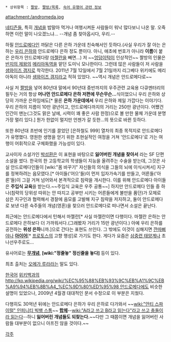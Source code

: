  * 상위항목 : [[짤방]], [[짤방/목록]], [[속어 유행어 관련 정보]]

attachment:/andromeda.jpg

[[네티즌]]들, 특히 [[개념]]을 밥말아 먹거나 여행시켜둔 사람들이 워낙 많다보니 나온 말. 오죽하면 이런 말이 나오겠느냐... --개념 좀 찾아옵시다, 우리.--

하필 [[안드로메다]]인 까닭은 다른 은하 가운데 친숙해서인 듯하다.(사실 우리가 잘 아는 은하는 [[우리 은하]]와 안드로메다 은하 정도 뿐이다. 아니, 애초에 번호가 아니라 '''이름'''이 붙은 은하가 안드로메다랑 [[마젤란]]을 빼면...) 저 ~~[[엉덩이턱]]이 인상적인~~ 짤방의 인물은 [[반지의 제왕]]의 [[메리아독]]역을 맡던 도미닉 모나한이다. 그런데 많은 사람들이 저 사람을 [[샘와이즈 갬지]]로 착각한다. 2011년 7월 12일에서 7월 21일까지 리그베다 위키에도 메리아독이 아니라 [[샘와이즈 갬지]]라고 적혀 있었다. ~~역시 개념은 안드로메다로~~

사실 저 [[짤방]]을 넣어 80년대 말에서 90년대 중반까지의 우주관련 교육용 다큐멘터리의 필두는 거의 항상 '''머나먼 안드로메다 은하 저편에 무슨무슨...'''식이었으니 우리 은하와 상당히 가까운 은하임에도[* 물론 '''은하 가운데에서''' 우리 은하와 제일 가깝다는 이야기다. 우리 은하의 지름이 10만 광년이고, 안드로메다까지의 거리는 250만 광년이다. 어쨌건 인간이 맨눈(그것도 맑은 날에, 시력이 꽤 좋은 사람 한정)으로 볼 만한 물체 가운데 분명 가장 멀리 있다.] 뭔가 한없이 멀지만 언젠가 갈 듯한...의 뜻으로 바뀐 듯하다.

또한 80년대 초반에 인기를 끌었던 [은하철도 999] 열차의 최종 목적지로 안드로메다가 유명했다. 영원한 생명을 얻기 위한 초현실적인 여정을 거쳐 '안드로메다'로 가는 여행이 어휘적으로 구체화했을 가능성이 있다.

교사이자 소설가인 [[박성환]]은 이 표현을 바탕으로 '''잃어버린 개념을 찾아서''' 라는 SF 단편소설을 썼다. 한국의 한 고등학교의 학생들이 지능을 올려주는 수술을 받는데, 그것은 사실 안드로메다인들이 [wiki:"몸 바꾸기" 자신들의 의식을 그들의 뇌에 이식시켜서] 지구를 정복하려는 음모였다.[* 아이들('어으'들)이 먼저 입자가속기를 만들고, 어른들('아론'들)이 그걸 거쳐 넘어와서 본격적으로 침략을 개시한다. 이를 위해 안드로메다 아이들은 '''주입식 교육'''을 받는다.~~주입식 교육은 우주 공통~~] 하지만 안드로메다 인들 중 하나(침략의 당위성 따위는 안 따지고 공부만 시키는 어른들에게 불만을 품던)가 모체로 삼은 지구인과 협력해서 경찰에 음모를 고발해 지구 침략을 저지하고, 둘이 안드로메다로 보낸 다른 숙주들의 개념(영혼)을 찾으러 안드로메다로 떠나면서 소설은 끝난다.

최근에는 안드로메다에서 턴해서 마젤란[* 사실 마젤란이면 다행이다. 마젤란 은하는 안드로메다 은하보다 더 가까워서다.(그래봤자 거리가 15만 광년이다.) 아예 우리 은하를 공전하는 '''위성 은하'''니까.]으로 간다는 표현도 쓰인다. 그 밖에도 이것이 심해지면 [[깐따삐야]]나 '''[[아이어]]'''[* [[프로토스]]의 고향 행성]로 가기도 한다. 게다가 요즘은 [[삼중련 태양계]]나 초나선우주로도...

유사어로는 '''[[무개념]]''', '''[wiki:"정줄놓" 정신줄을 놓다]''' 등이 있다.

최초 출처는 [[오메가 루라]]라는 말도 있다.

[[한국어]] [[위키백과]]의 [[http://ko.wikipedia.org/wiki/%EC%95%88%EB%93%9C%EB%A1%9C%EB%A9%94%EB%8B%A4_%EC%9D%80%ED%95%98 안드로메다]]에도 비슷한 설명이 있었으나, 2009년 4월경 대대적인 문서 수정으로 이 부분은 지웠다.

다행히도 30억년 뒤에는 안드로메다 은하가 우리 은하로 다가와서 ~~[[wiki:"안티 스파이럴" 인피니티 빅뱅 스톰]]~~ '''[[합체]]'''--[[wiki:"A라고 쓰고 B라고 읽는다"라고 쓰고 충돌이라 읽는다]]--하니 '''잃어버린 개념들도 되찾는다.'''~~다만 그 때쯤이면 개념을 잃어버린 사람들 대부분이 없으니 아프진 않을 것이다.~~

[[각주]]
